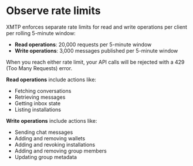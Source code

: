 # Observe rate limits

XMTP enforces separate rate limits for read and write operations per client per rolling 5-minute window:

- **Read operations**: 20,000 requests per 5-minute window
- **Write operations**: 3,000 messages published per 5-minute window

When you reach either rate limit, your API calls will be rejected with a 429 (Too Many Requests) error.

**Read operations** include actions like:

- Fetching conversations
- Retrieving messages
- Getting inbox state
- Listing installations

**Write operations** include actions like:

- Sending chat messages
- Adding and removing wallets
- Adding and revoking installations
- Adding and removing group members
- Updating group metadata

